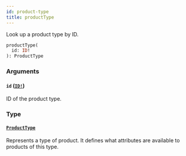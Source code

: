 ```yaml
---
id: product-type
title: productType
---
```


Look up a product type by ID.

```graphql
productType(
  id: ID!
): ProductType

```

### Arguments

#### `id` ([`ID!`](/docs/developer/api-reference/scalars/id))

ID of the product type.

### Type

#### [`ProductType`](/docs/developer/api-reference/objects/product-type)

Represents a type of product. It defines what attributes are available to products of this type.
